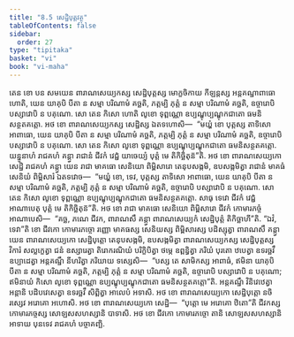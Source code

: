 ```yaml
---
title: "8.5 សេដ្ឋិបុត្តវត្ថុ"
tableOfContents: false
sidebar:
  order: 27
type: "tipitaka"
basket: "vi"
book: "vi-maha"
---
```



<DynamicBreadcrumb />

<Division number="333" book="vi-maha">

<Paragraph number="1577" book="vi-maha">
តេន ខោ បន សមយេន ពារាណសេយ្យកស្ស សេដ្ឋិបុត្តស្ស មោក្ខចិកាយ កីឡន្តស្ស អន្តគណ្ឋាពាធោ ហោតិ, យេន យាគុបិ បីតា ន សម្មា បរិណាមំ គច្ឆតិ, ភត្តម្បិ ភុត្តំ ន សម្មា បរិណាមំ គច្ឆតិ, ឧច្ចារោបិ បស្សាវោបិ ន បគុណោ. សោ តេន កិសោ ហោតិ លូខោ ទុព្ពណ្ណោ ឧប្បណ្ឌុប្បណ្ឌុកជាតោ ធមនិសន្ថតគត្តោ. អថ ខោ ពារាណសេយ្យកស្ស សេដ្ឋិស្ស ឯតទហោសិ—  “មយ្ហំ ខោ បុត្តស្ស តាទិសោ អាពាធោ, យេន យាគុបិ បីតា ន សម្មា បរិណាមំ គច្ឆតិ, ភត្តម្បិ ភុត្តំ ន សម្មា បរិណាមំ គច្ឆតិ, ឧច្ចារោបិ បស្សាវោបិ ន បគុណោ. សោ តេន កិសោ លូខោ ទុព្ពណ្ណោ ឧប្បណ្ឌុប្បណ្ឌុកជាតោ ធមនិសន្ថតគត្តោ. យន្នូនាហំ រាជគហំ គន្ត្វា រាជានំ ជីវកំ វេជ្ជំ យាចេយ្យំ បុត្តំ មេ តិកិច្ឆិតុន៑”តិ. អថ ខោ ពារាណសេយ្យកោ សេដ្ឋិ រាជគហំ គន្ត្វា យេន រាជា មាគធោ សេនិយោ ពិម្ពិសារោ តេនុបសង្កមិ, ឧបសង្កមិត្វា រាជានំ មាគធំ សេនិយំ ពិម្ពិសារំ ឯតទវោច—  “មយ្ហំ ខោ, ទេវ, បុត្តស្ស តាទិសោ អាពាធោ, យេន យាគុបិ បីតា ន សម្មា បរិណាមំ គច្ឆតិ, ភត្តម្បិ ភុត្តំ ន សម្មា បរិណាមំ គច្ឆតិ, ឧច្ចារោបិ បស្សាវោបិ ន បគុណោ. សោ តេន កិសោ លូខោ ទុព្ពណ្ណោ ឧប្បណ្ឌុប្បណ្ឌុកជាតោ ធមនិសន្ថតគត្តោ. សាធុ ទេវោ ជីវកំ វេជ្ជំ អាណាបេតុ បុត្តំ មេ តិកិច្ឆិតុន៑”តិ.
</Paragraph>

<Paragraph number="1578" book="vi-maha">
អថ ខោ រាជា មាគធោ សេនិយោ ពិម្ពិសារោ ជីវកំ កោមារភច្ចំ អាណាបេសិ—  “គច្ឆ, ភណេ ជីវក, ពារាណសឹ គន្ត្វា ពារាណសេយ្យកំ សេដ្ឋិបុត្តំ តិកិច្ឆាហី”តិ. “ឯវំ, ទេវា”តិ ខោ ជីវកោ កោមារភច្ចោ រញ្ញោ មាគធស្ស សេនិយស្ស ពិម្ពិសារស្ស បដិស្សុត្វា ពារាណសឹ គន្ត្វា យេន ពារាណសេយ្យកោ សេដ្ឋិបុត្តោ តេនុបសង្កមិ, ឧបសង្កមិត្វា ពារាណសេយ្យកស្ស សេដ្ឋិបុត្តស្ស វិការំ សល្លក្ខេត្វា ជនំ ឧស្សារេត្វា តិរោករណិយំ បរិក្ខិបិត្វា ថម្ភេ ឧព្ពន្ធិត្វា ភរិយំ បុរតោ ឋបេត្វា ឧទរច្ឆវឹ ឧប្បាដេត្វា អន្តគណ្ឋឹ នីហរិត្វា ភរិយាយ ទស្សេសិ—  “បស្ស តេ សាមិកស្ស អាពាធំ, ឥមិនា យាគុបិ បីតា ន សម្មា បរិណាមំ គច្ឆតិ, ភត្តម្បិ ភុត្តំ ន សម្មា បរិណាមំ គច្ឆតិ, ឧច្ចារោបិ បស្សាវោបិ ន បគុណោ; ឥមិនាយំ កិសោ លូខោ ទុព្ពណ្ណោ ឧប្បណ្ឌុប្បណ្ឌុកជាតោ ធមនិសន្ថតគត្តោ”តិ. អន្តគណ្ឋឹ វិនិវេឋេត្វា អន្តានិ បដិបវេសេត្វា ឧទរច្ឆវឹ សិព្ពិត្វា អាលេបំ អទាសិ. អថ ខោ ពារាណសេយ្យកោ សេដ្ឋិបុត្តោ នចិរស្សេវ អរោគោ អហោសិ. អថ ខោ ពារាណសេយ្យកោ សេដ្ឋិ—  “បុត្តោ មេ អរោគោ ឋិតោ”តិ ជីវកស្ស កោមារភច្ចស្ស សោឡសសហស្សានិ បាទាសិ. អថ ខោ ជីវកោ កោមារភច្ចោ តានិ សោឡសសហស្សានិ អាទាយ បុនទេវ រាជគហំ បច្ចាគញ្ឆិ.
</Paragraph>
</Division>
